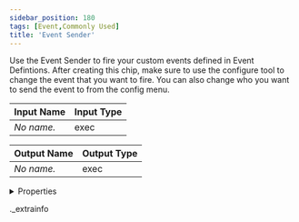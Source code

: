 ```yaml
---
sidebar_position: 180
tags: [Event,Commonly Used]
title: 'Event Sender'
---
```


Use the Event Sender to fire your custom events defined in Event Defintions. After creating this chip, make sure to use the configure tool to change the event that you want to fire. You can also change who you want to send the event to from the config menu.



<IChip uuid="96a8fe50-bc37-458b-bac9-582d45314779" />

| Input Name | Input Type |
|-----------|-----------|
| *No name.* | exec |

| Output Name | Output Type |
|-----------|-----------|
| *No name.* | exec |


<details>
  <summary>Properties</summary>
  <div>
    <div>
    <table>
      <thead>
        <tr>
          <th>Room availability:</th>
          <th>Available everywhere</th>
        </tr>
        <tr>
          <th>Is beta required?</th>
          <th>No</th>
        </tr>
        <tr>
          <th>Is this chip a trolling risk?</th>
          <th>No</th>
        </tr>
        <tr>
          <th>Is this chip a role assignment risk?</th>
          <th>No</th>
        </tr>
        <tr>
          <th>Chip UUID</th>
          <th>96a8fe50-bc37-458b-bac9-582d45314779</th>
        </tr>
      </thead>
    </table>
    </div>
  </div>
</details>

._extrainfo